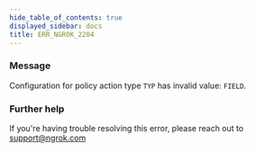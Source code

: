 ```yaml
---
hide_table_of_contents: true
displayed_sidebar: docs
title: ERR_NGROK_2204
---
```


### Message

Configuration for policy action type `TYP` has invalid value: `FIELD`.

<ErrorDetails />

### Further help

If you're having trouble resolving this error, please reach out to [support@ngrok.com](mailto:support@ngrok.com?subject=Help%20with%20ERR_NGROK_2204)
